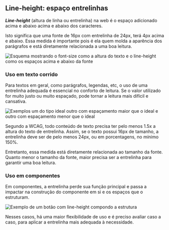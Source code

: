 
## Line-height: espaço entrelinhas

**_Line-height_** (altura de linha ou entrelinha) na web é o espaço adicionado acima e abaixo acima e abaixo dos caracteres.

Isto significa que uma fonte de 16px com entrelinha de 24px, terá 4px acima e abaixo.
Essa medida é importante pois é ela quem molda a aparência dos parágrafos e está diretamente relacionada a uma boa leitura.

<img
  src={LineHeight}
  alt="Esquema mostrando o font-size como a altura do texto e o line-height como os espaços acima e abaixo da fonte"
/>

### Uso em texto corrido

Para textos em geral, como parágrafos, legendas, etc, o uso de uma entrelinha adequada é essencial no conforto de leitura. Se o valor
utilizado for muito justo ou muito espaçado, pode tornar a leitura mais difícil e cansativa.

<img
  src={LineHeightExamples}
  alt="Exemplos um do tipo ideal outro com espaçamento maior que o ideal e outro com espaçamento menor que o ideal"
/>

Segundo a WCAG, todo conteúdo de texto precisa ter pelo menos 1.5x a altura do texto de entrelinha. Assim, se o texto possui 16px de tamanho, a entrelinha deve ser de pelo menos 24px, ou em porcentagens, no mínimo 150%.

Entretanto, essa medida está diretamente relacionada ao tamanho da fonte. Quanto menor o tamanho da fonte, maior precisa ser a entrelinha para garantir uma boa leitura.

### Uso em componentes

Em componentes, a entrelinha perde sua função principal e passa a impactar na construção do componente em si e os espaços que o estruturam.

<img
  src={LineHeightComponent}
  alt="Exemplo de um botão com line-height compondo a estrutura"
/>

Nesses casos, há uma maior flexibilidade de uso e é preciso avaliar caso a caso, para aplicar a entrelinha mais adequada à necessidade.
